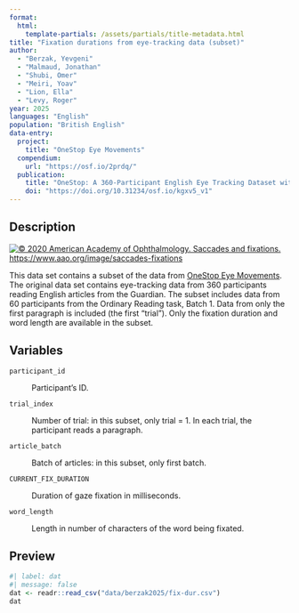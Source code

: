 ```yaml
---
format: 
  html:
    template-partials: /assets/partials/title-metadata.html
title: "Fixation durations from eye-tracking data (subset)"
author: 
  - "Berzak, Yevgeni"
  - "Malmaud, Jonathan"
  - "Shubi, Omer"
  - "Meiri, Yoav"
  - "Lion, Ella"
  - "Levy, Roger"
year: 2025
languages: "English"
population: "British English"
data-entry:
  project:
    title: "OneStop Eye Movements"
  compendium:
    url: "https://osf.io/2prdq/"
  publication:
    title: "OneStop: A 360-Participant English Eye Tracking Dataset with Different Reading Regimes"
    doi: "https://doi.org/10.31234/osf.io/kgxv5_v1"
---
```


## Description

[![© 2020 American Academy of Ophthalmology. Saccades and fixations. https://www.aao.org/image/saccades-fixations](https://eyewiki.org/w/images/6/66/AA0_61866.jpg){fig-align="center"}](https://eyewiki.org/File:AA0_61866.jpg)

This data set contains a subset of the data from [OneStop Eye Movements](https://osf.io/2prdq/). The original data set contains eye-tracking data from 360 participants reading English articles from the Guardian. The subset includes data from 60 participants from the Ordinary Reading task, Batch 1. Data from only the first paragraph is included (the first "trial"). Only the fixation duration and word length are available in the subset.

## Variables

`participant_id`

:   Participant's ID.

`trial_index`

:   Number of trial: in this subset, only trial = 1. In each trial, the participant reads a paragraph.

`article_batch`

:   Batch of articles: in this subset, only first batch.

`CURRENT_FIX_DURATION`

:   Duration of gaze fixation in milliseconds.

`word_length`

:   Length in number of characters of the word being fixated.

## Preview

```r
#| label: dat
#| message: false
dat <- readr::read_csv("data/berzak2025/fix-dur.csv")
dat
```
